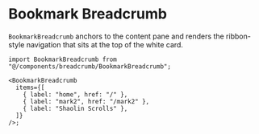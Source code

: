 # Bookmark Breadcrumb

`BookmarkBreadcrumb` anchors to the content pane and renders the ribbon-style navigation that sits at the top of the white card.

```tsx
import BookmarkBreadcrumb from "@/components/breadcrumb/BookmarkBreadcrumb";

<BookmarkBreadcrumb
  items={[
    { label: "home", href: "/" },
    { label: "mark2", href: "/mark2" },
    { label: "Shaolin Scrolls" },
  ]}
/>;
```
